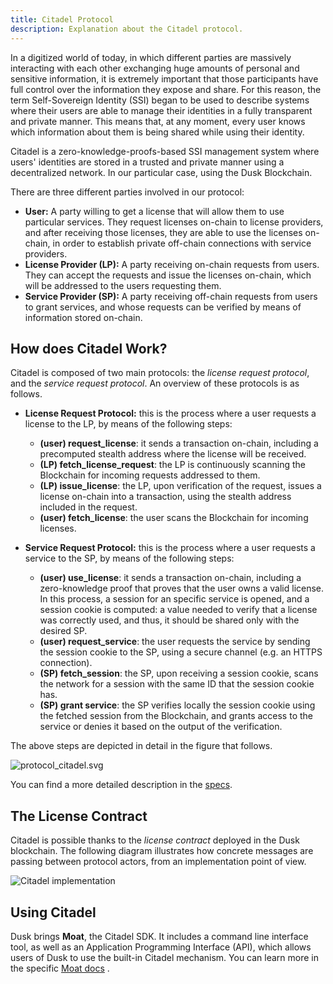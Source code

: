 ```yaml
---
title: Citadel Protocol
description: Explanation about the Citadel protocol.
---
```


In a digitized world of today, in which different parties are massively interacting with each other exchanging huge amounts of personal and sensitive information, it is extremely important that those participants have full control over the information they expose and share. For this reason, the term Self-Sovereign Identity (SSI) began to be used to describe systems where their users are able to manage their identities in a fully transparent and private manner. This means that, at any moment, every user knows which information about them is being shared while using their identity.

Citadel is a zero-knowledge-proofs-based SSI management system where users' identities are stored in a trusted and private manner using a decentralized network. In our particular case, using the Dusk Blockchain. 

There are three different parties involved in our protocol:

- **User:** A party willing to get a license that will allow them to use particular services. They request licenses on-chain to license providers, and after receiving those licenses, they are able to use the licenses on-chain, in order to establish private off-chain connections with service providers.
- **License Provider (LP):** A party receiving on-chain requests from users. They can accept the requests and issue the licenses on-chain, which will be addressed to the users requesting them.
- **Service Provider (SP):** A party receiving off-chain requests from users to grant services, and whose requests can be verified by means of information stored on-chain.


## How does Citadel Work?

Citadel is composed of two main protocols: the *license request protocol*, and the *service request protocol*. An overview of these protocols is as follows.

- **License Request Protocol:** this is the process where a user requests a license to the LP, by means of the following steps:
    - **(user) request_license**: it sends a transaction on-chain, including a precomputed stealth address where the license will be received.
  - **(LP) fetch_license_request**: the LP is continuously scanning the Blockchain for incoming requests addressed to them.
  - **(LP) issue_license**: the LP, upon verification of the request, issues a license on-chain into a transaction, using the stealth address included in the request.
  - **(user) fetch_license**: the user scans the Blockchain for incoming licenses.

- **Service Request Protocol:** this is the process where a user requests a service to the SP, by means of the following steps:
    - **(user) use_license**: it sends a transaction on-chain, including a zero-knowledge proof that proves that the user owns a valid license. In this process, a session for an specific service is opened, and a session cookie is computed: a value needed to verify that a license was correctly used, and thus, it should be shared only with the desired SP.
  - **(user) request_service**: the user requests the service by sending the session cookie to the SP, using a secure channel (e.g. an HTTPS connection).
  - **(SP) fetch_session**: the SP, upon receiving a session cookie, scans the network for a session with the same ID that the session cookie has.
  - **(SP) grant service**: the SP verifies locally the session cookie using the fetched session from the Blockchain, and grants access to the service or denies it based on the output of the verification.
  
The above steps are depicted in detail in the figure that follows.

![protocol_citadel.svg](../../../../assets/protocol.png)

You can find a more detailed description in the [specs](https://github.com/dusk-network/citadel/blob/main/docs/specs.pdf).

## The License Contract

Citadel is possible thanks to the *license contract* deployed in the Dusk blockchain. The following diagram illustrates how concrete messages are passing between protocol actors, from an implementation point of view.

![Citadel implementation](../../../../assets/implementation_citadel.png)


## Using Citadel

Dusk brings **Moat**, the Citadel SDK. It includes a command line interface tool, as well as an Application Programming Interface (API), which allows users of Dusk to use the built-in Citadel mechanism. You can learn more in the specific [Moat docs](/developer/digital-identity/sdk) .


<CardGrid>
     <LinkCard title="Citadel SDK" icon="add-document" href="/developer/digital-identity/sdk" description="Documentation on how to use Moat, the Citadel SDK."/>
    <LinkCard title="Specification" icon="pencil" href="https://github.com/dusk-network/citadel/blob/main/docs/specs.pdf" description="Citadel specification document."/>
    <LinkCard title="Original Paper" icon="pencil" href="https://arxiv.org/pdf/2301.09378.pdf" description="Original research paper describing the idea behind Citadel."/>
</CardGrid>
